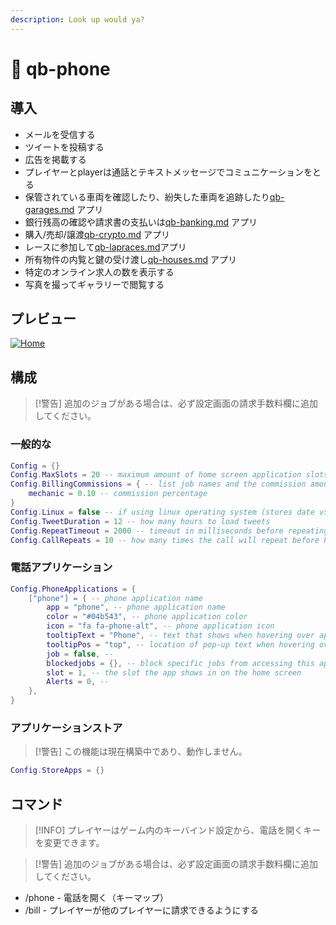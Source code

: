 ```yaml
---
description: Look up would ya?
---
```


# 📱 qb-phone

## 導入

* メールを受信する
* ツイートを投稿する
* 広告を掲載する
* プレイヤーとplayerは通話とテキストメッセージでコミュニケーションをとる
* 保管されている車両を確認したり、紛失した車両を追跡したり[qb-garages.md](qb-garages.md "mention") アプリ
* 銀行残高の確認や請求書の支払いは[qb-banking.md](qb-banking.md "mention") アプリ
* 購入/売却/譲渡[qb-crypto.md](qb-crypto.md "mention") アプリ
* レースに参加して[qb-lapraces.md](qb-lapraces.md "mention")アプリ
* 所有物件の内覧と鍵の受け渡し[qb-houses.md](qb-houses.md "mention") アプリ
* 特定のオンライン求人の数を表示する
* 写真を撮ってギャラリーで閲覧する

## プレビュー

[![Home](https://camo.githubusercontent.com/8b65eceaf69fb17c2806865c824813a0d6d727482dafdf8ebd8de8b37d2fc003/68747470733a2f2f63646e2e646973636f72646170702e636f6d2f6174746163686d656e74732f3932313637353234353336303932323632352f3932313637353433393738333637333839372f686f6d652e6a7067)](https://camo.githubusercontent.com/8b65eceaf69fb17c2806865c824813a0d6d727482dafdf8ebd8de8b37d2fc003/68747470733a2f2f63646e2e646973636f72646170702e636f6d2f6174746163686d656e74732f3932313637353234353336303932323632352f3932313637353433393738333637333839372f686f6d652e6a7067) &#x20;

## 構成

> \[!警告]
> 追加のジョブがある場合は、必ず設定画面の請求手数料欄に追加してください。

### 一般的な

```lua
Config = {}
Config.MaxSlots = 20 -- maximum amount of home screen application slots
Config.BillingCommissions = { -- list job names and the commission amount they get
    mechanic = 0.10 -- commission percentage
}
Config.Linux = false -- if using linux operating system (stores date vs time)
Config.TweetDuration = 12 -- how many hours to load tweets
Config.RepeatTimeout = 2000 -- timeout in milliseconds before repeating call
Config.CallRepeats = 10 -- how many times the call will repeat before hanging up
```

### 電話アプリケーション

```lua
Config.PhoneApplications = {
    ["phone"] = { -- phone application name
        app = "phone", -- phone application name
        color = "#04b543", -- phone application color
        icon = "fa fa-phone-alt", -- phone application icon
        tooltipText = "Phone", -- text that shows when hovering over application
        tooltipPos = "top", -- location of pop-up text when hovering over app
        job = false, --
        blockedjobs = {}, -- block specific jobs from accessing this app
        slot = 1, -- the slot the app shows in on the home screen
        Alerts = 0, --
    },
}
```

### アプリケーションストア

> \[!警告]
> この機能は現在構築中であり、動作しません。

```lua
Config.StoreApps = {}
```

## コマンド

> \[!INFO]
> プレイヤーはゲーム内のキーバインド設定から、電話を開くキーを変更できます。

> \[!警告]
> 追加のジョブがある場合は、必ず設定画面の請求手数料欄に追加してください。

* /phone - 電話を開く（キーマップ）
* /bill - プレイヤーが他のプレイヤーに請求できるようにする
